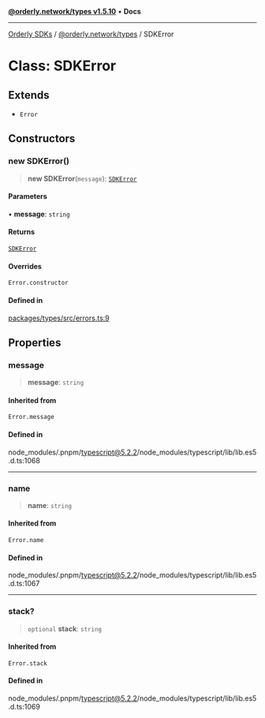 [**@orderly.network/types v1.5.10**](/sdks/tech-doc/@orderly.network/types/README) • **Docs**

***

[Orderly SDKs](/sdks/tech-doc/packages) / [@orderly.network/types](/sdks/tech-doc/@orderly.network/types/README) / SDKError

# Class: SDKError

## Extends

- `Error`

## Constructors

### new SDKError()

> **new SDKError**(`message`): [`SDKError`](/sdks/tech-doc/@orderly.network/types/classes/SDKError)

#### Parameters

• **message**: `string`

#### Returns

[`SDKError`](/sdks/tech-doc/@orderly.network/types/classes/SDKError)

#### Overrides

`Error.constructor`

#### Defined in

[packages/types/src/errors.ts:9](https://github.com/OrderlyNetwork/js-sdk/blob/554ae704783e3b83c40bb234a899e8f02987d9b6/packages/types/src/errors.ts#L9)

## Properties

### message

> **message**: `string`

#### Inherited from

`Error.message`

#### Defined in

node\_modules/.pnpm/typescript@5.2.2/node\_modules/typescript/lib/lib.es5.d.ts:1068

***

### name

> **name**: `string`

#### Inherited from

`Error.name`

#### Defined in

node\_modules/.pnpm/typescript@5.2.2/node\_modules/typescript/lib/lib.es5.d.ts:1067

***

### stack?

> `optional` **stack**: `string`

#### Inherited from

`Error.stack`

#### Defined in

node\_modules/.pnpm/typescript@5.2.2/node\_modules/typescript/lib/lib.es5.d.ts:1069
